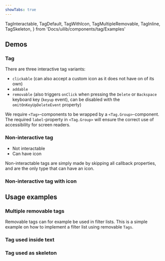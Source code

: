 ```yaml
---
showTabs: true
---
```


  TagInteractable,
  TagDefault,
  TagWithIcon,
  TagMultipleRemovable,
  TagInline,
  TagSkeleton,
} from 'Docs/uilib/components/tag/Examples'

## Demos

### Tag

There are three interactive tag variants:

- `clickable` (can also accept a custom icon as it does not have on of its own)
- `addable`
- `removable` (also triggers `onClick` when pressing the `Delete` or `Backspace` keyboard key (`keyup` event), can be disabled with the `omitOnKeyUpDeleteEvent` property)

We require `<Tag>`-components to be wrapped by a `<Tag.Group>`-component. The required `label`-property in `<Tag.Group>` will ensure the correct use of accessibility for screen readers.

<TagInteractable />

### Non-interactive tag

- Not interactable
- Can have icon

Non-interactable tags are simply made by skipping all callback properties, and are the only type that can have an icon.

<TagDefault />

### Non-interactive tag with icon

<TagWithIcon />

## Usage examples

### Multiple removable tags

Removable tags can for example be used in filter lists. This is a simple example on how to implement a filter list using removable `Tags`.

<TagMultipleRemovable />

### Tag used inside text

<TagInline />

### Tag used as skeleton

<TagSkeleton />
